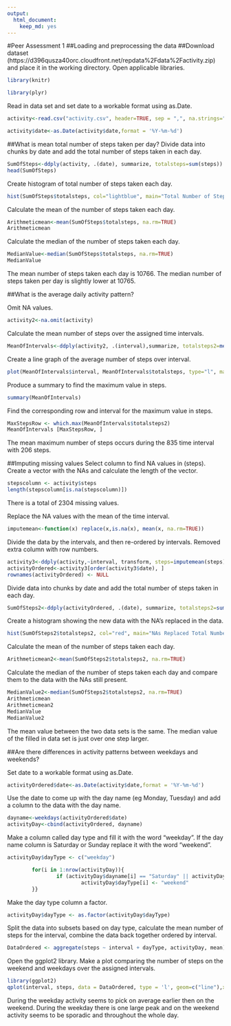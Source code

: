 ```yaml
---
output:
  html_document:
    keep_md: yes
---
```

#Peer Assessment 1
##Loading and preprocessing the data
##Download dataset (https://d396qusza40orc.cloudfront.net/repdata%2Fdata%2Factivity.zip) and place it in the working directory.  Open applicable libraries.
```r
library(knitr)

library(plyr)
```

Read in data set and set date to a workable format using as.Date.
```r
activity<-read.csv("activity.csv", header=TRUE, sep = ",", na.strings="NA")

activity$date<-as.Date(activity$date,format = '%Y-%m-%d')
```


##What is mean total number of steps taken per day?
Divide data into chunks by date and add the total number of steps taken in each day.
```r
SumOfSteps<-ddply(activity, .(date), summarize, totalsteps=sum(steps))
head(SumOfSteps)
```

Create histogram of total number of steps taken each day.
```r
hist(SumOfSteps$totalsteps, col="lightblue", main="Total Number of Steps Taken Each Day", xlab="Total Number of Steps", ylab="Number of Days", breaks=10)
```

Calculate the mean of the number of steps taken each day.
```r
Arithmeticmean<-mean(SumOfSteps$totalsteps, na.rm=TRUE)
Arithmeticmean
```

Calculate the median of the number of steps taken each day.
```r
MedianValue<-median(SumOfSteps$totalsteps, na.rm=TRUE)
MedianValue
```
The mean number of steps taken each day is 10766.  The median number of steps taken per day is slightly lower at 10765.


##What is the average daily activity pattern?

Omit NA values.
```r
activity2<-na.omit(activity)
```

Calculate the mean number of steps over the assigned time intervals.
```r
MeanOfIntervals<-ddply(activity2, .(interval),summarize, totalsteps2=mean(steps))
```

Create a line graph of the average number of steps over interval.
```r
plot(MeanOfIntervals$interval, MeanOfIntervals$totalsteps, type="l", main="Average Number Of Steps Over Interval", xlab="Interval", ylab="Average Number of Steps")
```

Produce a summary to find the maximum value in steps.
```r
summary(MeanOfIntervals)
```

Find the corresponding row and interval for the maximum value in steps.
```r
MaxStepsRow <- which.max(MeanOfIntervals$totalsteps2)
MeanOfIntervals [MaxStepsRow, ]
```
The mean maximum number of steps occurs during the 835 time interval with 206 steps.

##Imputing missing values
Select column to find NA values in (steps).  Create a vector with the NAs and calculate the length of the vector.
```r
stepscolumn <- activity$steps
length(stepscolumn[is.na(stepscolumn)])
```
There is a total of 2304 missing values.

Replace the NA values with the mean of the time interval.
```r
imputemean<-function(x) replace(x,is.na(x), mean(x, na.rm=TRUE))
```

Divide the data by the intervals, and then re-ordered by intervals.  Removed extra column with row numbers.
```r
activity3<-ddply(activity,~interval, transform, steps=imputemean(steps))
activityOrdered<-activity3[order(activity3$date), ]
rownames(activityOrdered) <- NULL
```

Divide data into chunks by date and add the total number of steps taken in each day.
```r
SumOfSteps2<-ddply(activityOrdered, .(date), summarize, totalsteps2=sum(steps))
```

Create a histogram showing the new data with the NA's replaced in the data.
```r
hist(SumOfSteps2$totalsteps2, col="red", main="NAs Replaced Total Number of Steps Taken Each Day", xlab="Total Number of Steps", ylab="Number of Days", breaks=10)
```

Calculate the mean of the number of steps taken each day.
```r
Arithmeticmean2<-mean(SumOfSteps2$totalsteps2, na.rm=TRUE)
```

Calculate the median of the number of steps taken each day and compare them to the data with the NAs still present.
```r
MedianValue2<-median(SumOfSteps2$totalsteps2, na.rm=TRUE)
Arithmeticmean
Arithmeticmean2
MedianValue
MedianValue2
```
The mean value between the two data sets is the same.  The median value of the filled in data set is just over one step larger.


##Are there differences in activity patterns between weekdays and weekends?

Set date to a workable format using as.Date.
```r
activityOrdered$date<-as.Date(activity$date,format = '%Y-%m-%d')
```

Use the date to come up with the day name (eg Monday, Tuesday) and add a column to the data with the day name.
```r
dayname<-weekdays(activityOrdered$date)
activityDay<-cbind(activityOrdered, dayname)
```

Make a column called day type and fill it with the word "weekday".  If the day name column is Saturday or Sunday replace it with the word "weekend".
```r
activityDay$dayType <- c("weekday")

        for(i in 1:nrow(activityDay)){
                if (activityDay$dayname[i] == "Saturday" || activityDay$dayname[i] == "Sunday"){
                        activityDay$dayType[i] <- "weekend"
        }}
```

Make the day type column a factor.
```r
activityDay$dayType <- as.factor(activityDay$dayType)
```

Split the data into subsets based on day type, calculate the mean number of steps for the interval, combine the data back together ordered by interval.
```r
DataOrdered <- aggregate(steps ~ interval + dayType, activityDay, mean)
```

Open the ggplot2 library.  Make a plot comparing the number of steps on the weekend and weekdays over the assigned intervals.
```r
library(ggplot2)
qplot(interval, steps, data = DataOrdered, type = 'l', geom=c("line"),xlab = "Interval", ylab = "Number of steps", main = "Weekday and Weekend Number of Steps during Intervals") +facet_wrap(~ dayType, ncol = 1)
```

During the weekday activity seems to pick on average earlier then on the weekend.  During the weekday there is one large peak and on the weekend activity seems to be sporadic and throughout the whole day.